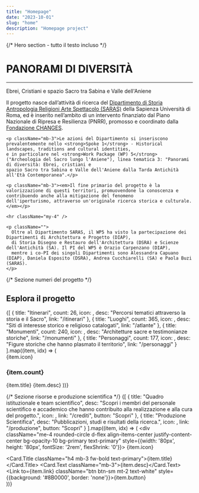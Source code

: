 ```yaml
---
title: "Homepage"
date: "2023-10-01"
slug: "home"
description: "Homepage project"
---
```



<LogoBar />

{/* Hero section - tutto il testo incluso */}
<Container className="py-5 mb-5 px-0">
  <div className="text-center mb-4">
    <h1 className="fw-bold text-primary">PANORAMI DI DIVERSITÀ</h1>
    <hr className="mx-auto bg-primary b-0" style={{width: '80px', height: '2px', opacity: 1 }} />
    <p className="lead mb-4">Ebrei, Cristiani e spazio Sacro tra Sabina e Valle dell'Aniene</p>
  </div>

  <Card className="border-0 shadow-sm p-4">
<p className="mb-3">
    Il progetto nasce dall’attività di ricerca del 
    <a href="https://saras.web.uniroma1.it/it" className="text-decoration-none ms-1 text-primary">Dipartimento di Storia Antropologia Religioni Arte Spettacolo (SARAS)</a> 
    della Sapienza Università di Roma, ed è inserito nell’ambito di un intervento finanziato dal 
    Piano Nazionale di Ripresa e Resilienza (PNRR), promosso e coordinato dalla 
    <a href="https://www.fondazionechanges.org" className="text-decoration-none ms-1 text-primary">Fondazione CHANGES</a>.
</p>

    <p className="mb-3">Le azioni del Dipartimento si inseriscono prevalentemente nello <strong>Spoke 1</strong> - Historical landscapes, traditions and cultural identities, 
    e in particolare nel <strong>Work Package (WP) 5</strong> ("Archeologia del Sacro lungo l'Aniene"), linea tematica 3: "Panorami di diversità: Ebrei, cristiani e 
    spazio Sacro tra Sabina e Valle dell'Aniene dalla Tarda Antichità all'Età Contemporanea".</p>

    <p className="mb-3"><em>Il fine primario del progetto è la valorizzazione di questi territori, promuovendone la conoscenza e contribuendo anche alla mitigazione del fenomeno 
    dell'iperturismo, attraverso un'originale ricerca storica e culturale.</em></p>

    <hr className="my-4" />

    <p className="">
      Oltre al Dipartimento SARAS, il WP5 ha visto la partecipazione dei Dipartimenti di Architettura e Progetto (DIAP), 
      di Storia Disegno e Restauro dell'Architettura (DSRA) e Scienze dell'Antichità (SA). Il PI del WP5 è Orazio Carpenzano (DIAP), 
      mentre i co-PI dei singoli Dipartimenti sono Alessandra Capuano (DIAP), Daniela Esposito (DSRA), Andrea Cucchiarelli (SA) e Paola Buzi (SARAS).
    </p>
  </Card>
</Container>

{/* Sezione numeri del progetto */}
<Container className="my-5">
  <h2 className="text-center fw-light mb-5 position-relative">
    <span className="px-3 bg-white text-primary position-relative z-1">Esplora il progetto</span>
    <span className="position-absolute top-50 start-0 end-0 border-top border-primary opacity-50" style={{height: '1px'}}></span>
  </h2>

  
  <Row className="g-4">
    {[
      { title: "Itinerari", count: 26, icon: <Signpost />, desc: "Percorsi tematici attraverso la storia e il Sacro", link: "/itinerari" },
      { title: "Luoghi", count: 365, icon: <GeoAlt />, desc: "Siti di interesse storico e religioso catalogati", link: "/atlante" },
      { title: "Monumenti", count: 240, icon: <Building />, desc: "Architetture sacre e testimonianze storiche", link: "/monumenti" },
      { title: "Personaggi", count: 177, icon: <People />, desc: "Figure storiche che hanno plasmato il territorio", link: "/personaggi" }
    ].map((item, idx) => (
      <Col key={idx} md={3} sm={6}>
        <Card className="h-100 border-0 shadow-sm text-center rounded-3">
          <Card.Body className="d-flex flex-column justify-content-center p-4">
            <div className="mb-3 mx-auto rounded-circle d-flex align-items-center justify-content-center bg-opacity-10 bg-primary text-primary" style={{width: '70px', height: '70px', fontSize: '1.75rem'}}>
              {item.icon}
            </div>
            <h3 className="mb-3 fw-bold text-primary">{item.count}</h3>
            <Card.Title className="mb-2 fw-bold">{item.title}</Card.Title>
            <Card.Text className="text-muted small mb-0">{item.desc}</Card.Text>
            <Link to={item.link} className="stretched-link"></Link>
          </Card.Body>
        </Card>
      </Col>
    ))}
  </Row>
</Container>

{/* Sezione risorse e produzione scientifica */}
<Container className="my-5">
  <Row className="g-4">
    {[
      {
        title: "Quadro istituzionale e team scientifico",
        desc: "Scopri i membri del personale scientifico e accademico che hanno contribuito alla realizzazione e alla cura del progetto.",
        icon: <PeopleFill />,
        link: "/crediti",
        button: "Scopri"
      },
      {
        title: "Produzione Scientifica",
        desc: "Pubblicazioni, studi e risultati della ricerca.",
        icon: <JournalText />,
        link: "/produzione",
        button: "Scopri"
      }
    ].map((item, idx) => (
      <Col key={idx} md={6}>
        <Card className="h-100 border-0 shadow-sm d-flex flex-row align-items-center p-4">
          <div className="me-4 rounded-circle d-flex align-items-center justify-content-center bg-opacity-10 bg-primary text-primary" style={{width: '80px', height: '80px', fontSize: '2rem', flexShrink: '0'}}>
            {item.icon}
          </div>
          <div>
            <Card.Title className="h4 mb-3 fw-bold text-primary">{item.title}</Card.Title>
            <Card.Text className="mb-3">{item.desc}</Card.Text>
            <Link to={item.link} className="btn btn-sm mt-2 text-white" style={{background: '#8B0000', border: 'none'}}>{item.button}</Link>
          </div>
        </Card>
      </Col>
    ))}
  </Row>
  <Collabora />
</Container>